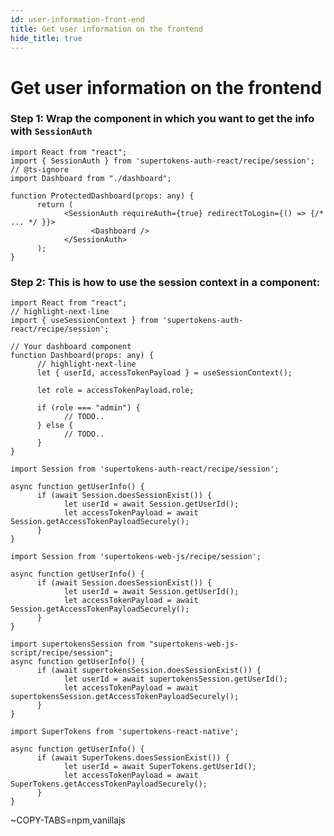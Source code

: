 ```yaml
---
id: user-information-front-end
title: Get user information on the frontend
hide_title: true
---
```



# Get user information on the frontend

<FrontendSDKTabs>
<TabItem value="reactjs">
<FrontendReactContextSubTabs>

<TabItem value="with-react-context">

### Step 1: Wrap the component in which you want to get the info with `SessionAuth`

```tsx
import React from "react";
import { SessionAuth } from 'supertokens-auth-react/recipe/session';
// @ts-ignore
import Dashboard from "./dashboard";

function ProtectedDashboard(props: any) {
      return (
            <SessionAuth requireAuth={true} redirectToLogin={() => {/* ... */ }}>
                  <Dashboard />
            </SessionAuth>
      );
}
```

### Step 2: This is how to use the session context in a component:

```tsx
import React from "react";
// highlight-next-line
import { useSessionContext } from 'supertokens-auth-react/recipe/session';

// Your dashboard component
function Dashboard(props: any) {
      // highlight-next-line
      let { userId, accessTokenPayload } = useSessionContext();

      let role = accessTokenPayload.role;

      if (role === "admin") {
            // TODO..
      } else {
            // TODO..
      }
}
```

</TabItem>
<TabItem value="without-react-context">

```tsx
import Session from 'supertokens-auth-react/recipe/session';

async function getUserInfo() {
      if (await Session.doesSessionExist()) {
            let userId = await Session.getUserId();
            let accessTokenPayload = await Session.getAccessTokenPayloadSecurely();
      }
}
```
</TabItem>
</FrontendReactContextSubTabs>
</TabItem>

<TabItem value="vanillajs">
<NpmOrScriptTabs>
<TabItem value="npm">

```tsx
import Session from 'supertokens-web-js/recipe/session';

async function getUserInfo() {
      if (await Session.doesSessionExist()) {
            let userId = await Session.getUserId();
            let accessTokenPayload = await Session.getAccessTokenPayloadSecurely();
      }
}
```

</TabItem>
<TabItem value="script">

```tsx
import supertokensSession from "supertokens-web-js-script/recipe/session";
async function getUserInfo() {
      if (await supertokensSession.doesSessionExist()) {
            let userId = await supertokensSession.getUserId();
            let accessTokenPayload = await supertokensSession.getAccessTokenPayloadSecurely();
      }
}
```

</TabItem>
</NpmOrScriptTabs>
</TabItem>
<TabItem value="react-native">

```tsx
import SuperTokens from 'supertokens-react-native';

async function getUserInfo() {
      if (await SuperTokens.doesSessionExist()) {
            let userId = await SuperTokens.getUserId();
            let accessTokenPayload = await SuperTokens.getAccessTokenPayloadSecurely();
      }
}
```
</TabItem>

<TabItem value="angular">

~COPY-TABS=npm,vanillajs

</TabItem>

</FrontendSDKTabs>
